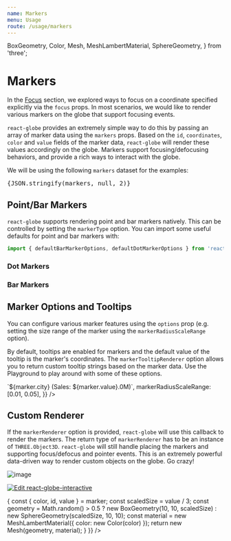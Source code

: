 ```yaml
---
name: Markers
menu: Usage
route: /usage/markers
---
```


  BoxGeometry,
  Color,
  Mesh,
  MeshLambertMaterial,
  SphereGeometry,
} from 'three';


# Markers

In the [Focus](./focus) section, we explored ways to focus on a coordinate specified explicitly via the `focus` props. In most scenarios, we would like to render various markers on the globe that support focusing events.

`react-globe` provides an extremely simple way to do this by passing an array of marker data using the `markers` props. Based on the `id`, `coordinates`, `color` and `value` fields of the marker data, `react-globe` will render these values accordingly on the globe. Markers support focusing/defocusing behaviors, and provide a rich ways to interact with the globe.

We will be using the following `markers` dataset for the examples:

<pre style={{ fontSize: 10 }}>{JSON.stringify(markers, null, 2)}</pre>

## Point/Bar Markers

`react-globe` supports rendering point and bar markers natively. This can be controlled by setting the `markerType` option. You can import some useful defaults for point and bar markers with:

```js
import { defaultBarMarkerOptions, defaultDotMarkerOptions } from 'react-globe';
```

### Dot Markers

<Playground>
  <ReactGlobe
    markers={markers}
    options={{
      enableMarkerGlow: true,
      markerRadiusScaleRange: [0.005, 0.02],
      markerType: 'dot'
    }}
  />
</Playground>

### Bar Markers

<Playground>
  <ReactGlobe
    markers={markers}
    options={{
      enableMarkerGlow: false,
      markerRadiusScaleRange: [0.2, 0.5],
      markerType: 'bar',
    }}
  />
</Playground>

## Marker Options and Tooltips

You can configure various marker features using the `options` prop (e.g.  setting the size range of the marker using the `markerRadiusScaleRange` option).

By default, tooltips are enabled for markers and the default value of the tooltip is the marker's coordinates. The `markerTooltipRenderer` option allows you to return custom tooltip strings based on the marker data. Use the Playground to play around with some of these options.

<Playground>
  <ReactGlobe
    markers={markers}
    options={{
      enableMarkerTooltip: true,
      markerEnterAnimationDuration: 3000,
      markerEnterEasingFunction: ['Bounce', 'InOut'],
      markerExitAnimationDuration: 3000,
      markerExitEasingFunction: ['Cubic', 'Out'],
      markerTooltipRenderer: marker => `${marker.city} (Sales: ${marker.value}.0M)`,
      markerRadiusScaleRange: [0.01, 0.05],
    }}
  />
</Playground>

## Custom Renderer

If the `markerRenderer` option is provided, `react-globe` will use this callback to render the markers. The return type of `markerRenderer` has to be an instance of `THREE.Object3D`. `react-globe` will still handle placing the markers and supporting focus/defocus and pointer events. This is an extremely powerful data-driven way to render custom objects on the globe. Go crazy!

![image](../../public/react-globe-custom-marker-renderer.gif)

[![Edit react-globe-interactive](https://codesandbox.io/static/img/play-codesandbox.svg)](https://codesandbox.io/s/knhlr)

<Playground>
  <ReactGlobe
    markers={markers}
    options={{
      markerRenderer: marker => {
        const { color, id, value } = marker;
        const scaledSize = value / 3;
        const geometry =
          Math.random() > 0.5
            ? new BoxGeometry(10, 10, scaledSize)
            : new SphereGeometry(scaledSize, 10, 10);
        const material = new MeshLambertMaterial({ color: new Color(color) });
        return new Mesh(geometry, material);
      }
    }}
  />
</Playground>
